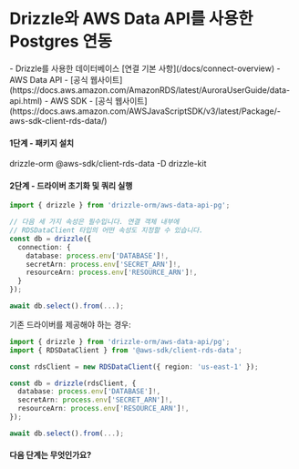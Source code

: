 
# Drizzle와 AWS Data API를 사용한 Postgres 연동


<Prerequisites>
- Drizzle를 사용한 데이터베이스 [연결 기본 사항](/docs/connect-overview)
- AWS Data API - [공식 웹사이트](https://docs.aws.amazon.com/AmazonRDS/latest/AuroraUserGuide/data-api.html)
- AWS SDK - [공식 웹사이트](https://docs.aws.amazon.com/AWSJavaScriptSDK/v3/latest/Package/-aws-sdk-client-rds-data/)
</Prerequisites>


#### 1단계 - 패키지 설치

<Npm>
drizzle-orm @aws-sdk/client-rds-data
-D drizzle-kit
</Npm>

#### 2단계 - 드라이버 초기화 및 쿼리 실행

```typescript
import { drizzle } from 'drizzle-orm/aws-data-api-pg';

// 다음 세 가지 속성은 필수입니다. 연결 객체 내부에
// RDSDataClient 타입의 어떤 속성도 지정할 수 있습니다.
const db = drizzle({ 
  connection: {
    database: process.env['DATABASE']!,
    secretArn: process.env['SECRET_ARN']!,
    resourceArn: process.env['RESOURCE_ARN']!,
  }
});

await db.select().from(...);
```

기존 드라이버를 제공해야 하는 경우:

```typescript
import { drizzle } from 'drizzle-orm/aws-data-api/pg';
import { RDSDataClient } from '@aws-sdk/client-rds-data';

const rdsClient = new RDSDataClient({ region: 'us-east-1' });

const db = drizzle(rdsClient, {
  database: process.env['DATABASE']!,
  secretArn: process.env['SECRET_ARN']!,
  resourceArn: process.env['RESOURCE_ARN']!,
});

await db.select().from(...);
```


#### 다음 단계는 무엇인가요?

<WhatsNextPostgres/>



